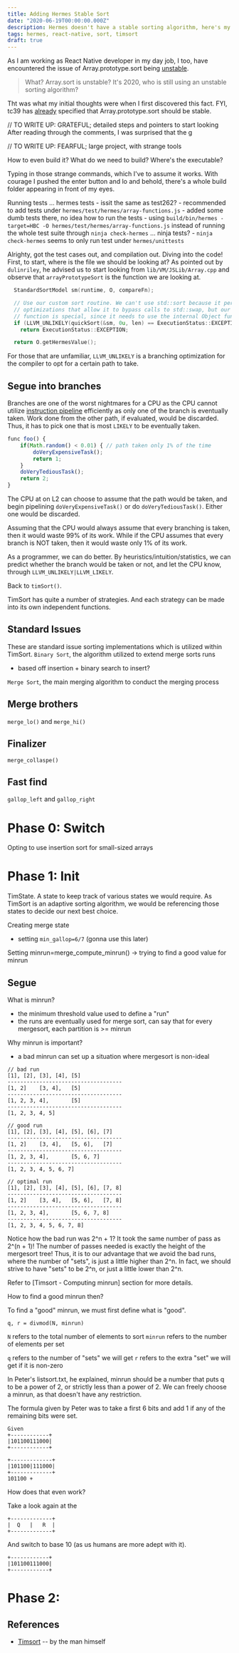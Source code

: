 ```yaml
---
title: Adding Hermes Stable Sort
date: "2020-06-19T00:00:00.000Z"
description: Hermes doesn't have a stable sorting algorithm, here's my progress adding them
tags: hermes, react-native, sort, timsort
draft: true
---
```


As I am working as React Native developer in my day job, I too, have encountered the issue of Array.prototype.sort being [unstable](https://github.com/facebook/hermes/issues/212).

> What? Array.sort is unstable? It's 2020, who is still using an unstable sorting algorithm?

Tht was what my initial thoughts were when I first discovered this fact. FYI, tc39 has [already](https://github.com/tc39/ecma262/pull/1340) specified that Array.prototype.sort should be stable.

// TO WRITE UP: GRATEFUL; detailed steps and pointers to start looking
After reading through the comments, I was surprised that the g

// TO WRITE UP: FEARFUL; large project, with strange tools

How to even build it? What do we need to build? Where's the executable?

Typing in those strange commands, which I've to assume it works. With courage I pushed the enter button and lo and behold, there's a whole build folder appearing in front of my eyes.

Running tests
... hermes tests - issit the same as test262? - recommended to add tests under `hermes/test/hermes/array-functions.js` - added some dumb tests there, no idea how to run the tests - using `build/bin/hermes -target=HBC -O hermes/test/hermes/array-functions.js`
instead of running the whole test suite through `ninja check-hermes`
... ninja tests? - `ninja check-hermes`
seems to only run test under `hermes/unittests`

Alrighty, got the test cases out, and compilation out. Diving into the code! First, to start, where is the file we should be looking at? As pointed out by `dulinriley`, he advised us to start looking from `lib/VM/JSLib/Array.cpp` and observe that `arrayPrototypeSort` is the function we are looking at.

```cpp
  StandardSortModel sm(runtime, O, compareFn);

  // Use our custom sort routine. We can't use std::sort because it performs
  // optimizations that allow it to bypass calls to std::swap, but our swap
  // function is special, since it needs to use the internal Object functions.
  if (LLVM_UNLIKELY(quickSort(&sm, 0u, len) == ExecutionStatus::EXCEPTION))
    return ExecutionStatus::EXCEPTION;

  return O.getHermesValue();
```

For those that are unfamiliar, `LLVM_UNLIKELY` is a branching optimization for the compiler to opt for a certain path to take.

## Segue into branches

Branches are one of the worst nightmares for a CPU as the CPU cannot utilize [instruction pipeline](https://en.wikipedia.org/wiki/Instruction_pipelining) efficiently as only one of the branch is eventually taken. Work done from the other path, if evaluated, would be discarded. Thus, it has to pick one that is most `LIKELY` to be eventually taken.

```js
func foo() {
    if(Math.random() < 0.01) { // path taken only 1% of the time
        doVeryExpensiveTask();
        return 1;
    }
    doVeryTediousTask();
    return 2;
}
```

The CPU at on L2 can choose to assume that the path would be taken, and begin pipelining `doVeryExpensiveTask()` or do `doVeryTediousTask()`. Either one would be discarded.

Assuming that the CPU would always assume that every branching is taken, then it would waste 99% of its work. While if the CPU assumes that every branch is NOT taken, then it would waste only 1% of its work.

As a programmer, we can do better. By heuristics/intuition/statistics, we can predict whether the branch would be taken or not, and let the CPU know, through `LLVM_UNLIKELY|LLVM_LIKELY`.

Back to `timSort()`.

TimSort has quite a number of strategies. And each strategy can be made into its own independent functions.

## Standard Issues

These are standard issue sorting implementations which is utilized within TimSort.
`Binary Sort`, the algorithm utilized to extend merge sorts runs

- based off insertion + binary search to insert?

`Merge Sort`, the main merging algorithm to conduct the merging process

## Merge brothers

`merge_lo()` and `merge_hi()`

## Finalizer

`merge_collaspe()`

## Fast find

`gallop_left` and `gallop_right`

# Phase 0: Switch

Opting to use insertion sort for small-sized arrays

# Phase 1: Init

TimState. A state to keep track of various states we would require. As TimSort is an adaptive sorting algorithm, we would be referencing those states to decide our next best choice.

Creating merge state

- setting `min_gallop=6/7` (gonna use this later)

Setting minrun=merge_compute_minrun()
-> trying to find a good value for minrun

## Segue

What is minrun?

- the minimum threshold value used to define a "run"
- the runs are eventually used for merge sort, can say that for every mergesort, each partition is >= minrun

Why minrun is important?

- a bad minrun can set up a situation where mergesort is non-ideal

```
// bad run
[1], [2], [3], [4], [5]
------------------------------------
[1, 2]    [3, 4],   [5]
------------------------------------
[1, 2, 3, 4],       [5]
------------------------------------
[1, 2, 3, 4, 5]

// good run
[1], [2], [3], [4], [5], [6], [7]
------------------------------------
[1, 2]    [3, 4],   [5, 6],   [7]
------------------------------------
[1, 2, 3, 4],       [5, 6, 7]
------------------------------------
[1, 2, 3, 4, 5, 6, 7]

// optimal run
[1], [2], [3], [4], [5], [6], [7, 8]
------------------------------------
[1, 2]    [3, 4],   [5, 6],   [7, 8]
------------------------------------
[1, 2, 3, 4],       [5, 6, 7, 8]
------------------------------------
[1, 2, 3, 4, 5, 6, 7, 8]
```

Notice how the bad run was 2^n + 1? It took the same number of pass as 2^(n + 1)! The number of passes needed is exactly the height of the mergesort tree! Thus, it is to our advantage that we avoid the bad runs, where the number of "sets", is just a little higher than 2^n. In fact, we should strive to have "sets" to be 2^n, or just a little lower than 2^n.

Refer to [Timsort - Computing minrun] section for more details.

How to find a good minrun then?

To find a "good" minrun, we must first define what is "good".

`q, r = divmod(N, minrun)`

`N` refers to the total number of elements to sort
`minrun` refers to the number of elements per set

`q` refers to the number of "sets" we will get
`r` refers to the extra "set" we will get if it is non-zero

In Peter's listsort.txt, he explained, minrun should be a number that puts q to be a power of 2, or strictly less than a power of 2. We can freely choose a minrun, as that doesn't have any restriction.

The formula given by Peter was to take a first 6 bits and add 1 if any of the remaining bits were set.

```
Given
+------------+
|101100111000|
+------------+

+-------------+
|101100|111000|
+-------------+
101100 +
```

How does that even work?

Take a look again at the

```
+-------------+
|  Q   |   R  |
+-------------+
```

And switch to base 10 (as us humans are more adept with it).

```
+------------+
|101100111000|
+------------+
```

# Phase 2:

## References

- [Timsort](https://svn.python.org/projects/python/trunk/Objects/listsort.txt) -- by the man himself
